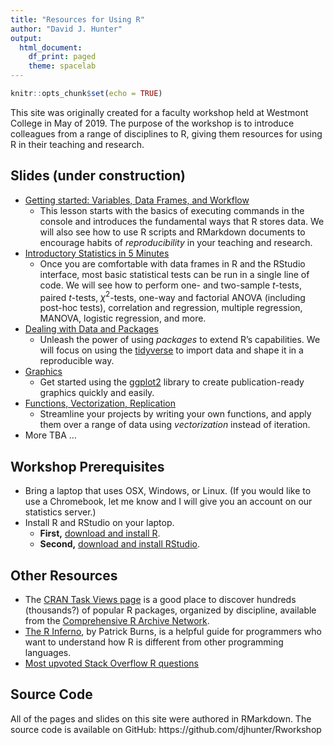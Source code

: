 ```yaml
---
title: "Resources for Using R"
author: "David J. Hunter"
output:
  html_document:
    df_print: paged
    theme: spacelab
---
```


```r
knitr::opts_chunk$set(echo = TRUE)
```

This site was originally created for a faculty workshop held at Westmont College in May of 2019. The purpose of the workshop is to introduce colleagues from a range of disciplines to R, giving them resources for using R in their teaching and research.

## Slides (under construction)

* [Getting started: Variables, Data Frames, and Workflow](slides/getting_started.html)
    + This lesson starts with the basics of executing commands in the console and introduces the fundamental ways that R stores data. We will also see how to use R scripts and RMarkdown documents to encourage habits of *reproducibility* in your teaching and research. 
* [Introductory Statistics in 5 Minutes](slides/intro_stats.html)
    + Once you are comfortable with data frames in R and the RStudio interface, most basic statistical tests can be run in a single line of code. We will see how to perform one- and two-sample $t$-tests, paired $t$-tests, $\chi^2$-tests, one-way and factorial ANOVA (including post-hoc tests), correlation and regression, multiple regression, MANOVA, logistic regression, and more. 
* [Dealing with Data and Packages](slides/data_pack.html)
    + Unleash the power of using *packages* to extend R's capabilities. We will focus on using the [tidyverse](https://www.tidyverse.org/) to import data and shape it in a reproducible way.
* [Graphics](slides/graphics.html)
    + Get started using the [ggplot2](https://ggplot2.tidyverse.org/) library to create publication-ready graphics quickly and easily.
* [Functions, Vectorization, Replication](slides/functions.html) 
    + Streamline your projects by writing your own functions, and apply them over a range of data using *vectorization* instead of iteration.
* More TBA ...

## Workshop Prerequisites

* Bring a laptop that uses OSX, Windows, or Linux. (If you would like to use a Chromebook, let me know and I will give you an account on our statistics server.)
* Install R and RStudio on your laptop.
    + **First,** [download and install R](https://cran.rstudio.com/).
    + **Second,** [download and install RStudio](https://www.rstudio.com/products/rstudio/download/).
    
## Other Resources

* The [CRAN Task Views page](https://cran.rstudio.com/web/views/) is a good place to discover hundreds (thousands?) of popular R packages, organized by discipline, available from the [Comprehensive R Archive Network](https://cran.rstudio.com/).
* [The R Inferno](https://www.burns-stat.com/pages/Tutor/R_inferno.pdf), by Patrick Burns, is a helpful guide for programmers who want to understand how R is different from other programming languages.
* [Most upvoted Stack Overflow R questions](https://stackoverflow.com/questions/tagged/r)


## Source Code

All of the pages and slides on this site were authored in RMarkdown. The source code is available on GitHub: https://github.com/djhunter/Rworkshop





